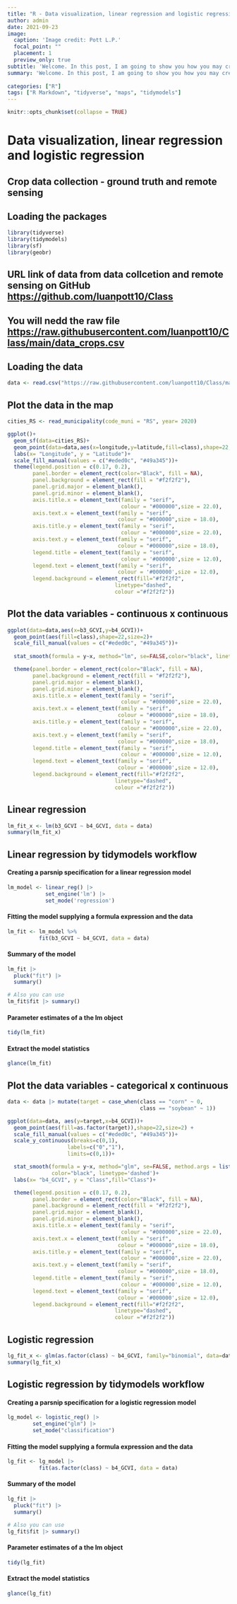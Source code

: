 ```yaml
---
title: "R - Data visualization, linear regression and logistic regression"
author: admin
date: 2021-09-23
image:
  caption: 'Image credit: Pott L.P.'
  focal_point: ""
  placement: 1
  preview_only: true
subtitle: 'Welcome. In this post, I am going to show you how you may create point maps, linear regression and logistic regression utilizing R base tools and tidymodels workflow.'
summary: 'Welcome. In this post, I am going to show you how you may create point maps, linear regression and logistic regression utilizing R base tools and tidymodels workflow.'
  
categories: ["R"]
tags: ["R Markdown", "tidyverse", "maps", "tidymodels"]
---
```


```r
knitr::opts_chunk$set(collapse = TRUE)
```

# Data visualization, linear regression and logistic regression
## Crop data collection - ground truth and remote sensing

## Loading the packages
```r
library(tidyverse)
library(tidymodels)
library(sf)
library(geobr)
```

## URL link of data from data collcetion and remote sensing on GitHub <https://github.com/luanpott10/Class>

## You will nedd the raw file <https://raw.githubusercontent.com/luanpott10/Class/main/data_crops.csv>

## Loading the data
```r
data <- read.csv("https://raw.githubusercontent.com/luanpott10/Class/main/data_crops.csv")
```

## Plot the data in the map
```r
cities_RS <- read_municipality(code_muni = "RS", year= 2020)

ggplot()+
  geom_sf(data=cities_RS)+
  geom_point(data=data,aes(x=longitude,y=latitude,fill=class),shape=22,size=2)+
  labs(x= "Longitude", y = "Latitude")+
  scale_fill_manual(values = c("#eded0c", "#49a345"))+
  theme(legend.position = c(0.17, 0.2),
        panel.border = element_rect(color="Black", fill = NA),
        panel.background = element_rect(fill = "#f2f2f2"),
        panel.grid.major = element_blank(),
        panel.grid.minor = element_blank(),
        axis.title.x = element_text(family = "serif",
                                    colour = "#000000",size = 22.0),
        axis.text.x = element_text(family = "serif",
                                   colour = "#000000",size = 18.0),
        axis.title.y = element_text(family = "serif",
                                    colour = "#000000",size = 22.0),
        axis.text.y = element_text(family = "serif",
                                   colour = "#000000",size = 18.0),
        legend.title = element_text(family = "serif",
                                    colour = '#000000',size = 12.0),
        legend.text = element_text(family = "serif",
                                   colour = '#000000',size = 12.0),
        legend.background = element_rect(fill="#f2f2f2",
                                  linetype="dashed", 
                                  colour ="#f2f2f2"))
```

## Plot the data variables - continuous x continuous
```r
ggplot(data=data,aes(x=b3_GCVI,y=b4_GCVI))+
  geom_point(aes(fill=class),shape=22,size=2)+
  scale_fill_manual(values = c("#eded0c", "#49a345"))+
  
  stat_smooth(formula = y~x, method="lm", se=FALSE,color="black", linetype='dashed')+

  theme(panel.border = element_rect(color="Black", fill = NA),
        panel.background = element_rect(fill = "#f2f2f2"),
        panel.grid.major = element_blank(),
        panel.grid.minor = element_blank(),
        axis.title.x = element_text(family = "serif",
                                    colour = "#000000",size = 22.0),
        axis.text.x = element_text(family = "serif",
                                   colour = "#000000",size = 18.0),
        axis.title.y = element_text(family = "serif",
                                    colour = "#000000",size = 22.0),
        axis.text.y = element_text(family = "serif",
                                   colour = "#000000",size = 18.0),
        legend.title = element_text(family = "serif",
                                    colour = '#000000',size = 12.0),
        legend.text = element_text(family = "serif",
                                   colour = '#000000',size = 12.0),
        legend.background = element_rect(fill="#f2f2f2",
                                  linetype="dashed", 
                                  colour ="#f2f2f2"))
```

## Linear regression
```r
lm_fit_x <- lm(b3_GCVI ~ b4_GCVI, data = data)
summary(lm_fit_x)
```

## Linear regression by tidymodels workflow
#### Creating a parsnip specification for a linear regression model
```r
lm_model <- linear_reg() |> 
            set_engine('lm') |> 
            set_mode('regression')
```

#### Fitting the model supplying a formula expression and the data
```r
lm_fit <- lm_model %>% 
          fit(b3_GCVI ~ b4_GCVI, data = data)
```

#### Summary of the model
```r
lm_fit |> 
  pluck("fit") |> 
  summary()

# Also you can use
lm_fit$fit |> summary()
```

#### Parameter estimates of a the lm object
```r
tidy(lm_fit)
```

#### Extract the model statistics
```r
glance(lm_fit)
```

## Plot the data variables - categorical x continuous
```r
data <- data |> mutate(target = case_when(class == "corn" ~ 0,
                                          class == "soybean" ~ 1))

ggplot(data=data, aes(y=target,x=b4_GCVI))+
  geom_point(aes(fill=as.factor(target)),shape=22,size=2) +
  scale_fill_manual(values = c("#eded0c", "#49a345"))+
  scale_y_continuous(breaks=c(0,1),
                   labels=c("0","1"),
                   limits=c(0,1))+

  stat_smooth(formula = y~x, method="glm", se=FALSE, method.args = list(family=binomial),
              color="black", linetype='dashed')+
  labs(x= "b4_GCVI", y = "Class",fill="Class")+

  theme(legend.position = c(0.17, 0.2),
        panel.border = element_rect(color="Black", fill = NA),
        panel.background = element_rect(fill = "#f2f2f2"),
        panel.grid.major = element_blank(),
        panel.grid.minor = element_blank(),
        axis.title.x = element_text(family = "serif",
                                    colour = "#000000",size = 22.0),
        axis.text.x = element_text(family = "serif",
                                   colour = "#000000",size = 18.0),
        axis.title.y = element_text(family = "serif",
                                    colour = "#000000",size = 22.0),
        axis.text.y = element_text(family = "serif",
                                   colour = "#000000",size = 18.0),
        legend.title = element_text(family = "serif",
                                    colour = '#000000',size = 12.0),
        legend.text = element_text(family = "serif",
                                   colour = '#000000',size = 12.0),
        legend.background = element_rect(fill="#f2f2f2",
                                  linetype="dashed", 
                                  colour ="#f2f2f2"))
```

## Logistic regression
```r
lg_fit_x <- glm(as.factor(class) ~ b4_GCVI, family="binomial", data=data)
summary(lg_fit_x)
```


## Logistic regression by tidymodels workflow
#### Creating a parsnip specification for a logistic regression model
```r
lg_model <- logistic_reg() |> 
        set_engine("glm") |> 
        set_mode("classification")
```

#### Fitting the model supplying a formula expression and the data
```r
lg_fit <- lg_model |> 
          fit(as.factor(class) ~ b4_GCVI, data = data)
```

#### Summary of the model
```r
lg_fit |> 
  pluck("fit") |> 
  summary()

# Also you can use
lg_fit$fit |> summary()
```

#### Parameter estimates of a the lm object
```r
tidy(lg_fit)
```

#### Extract the model statistics
```r
glance(lg_fit)
```




